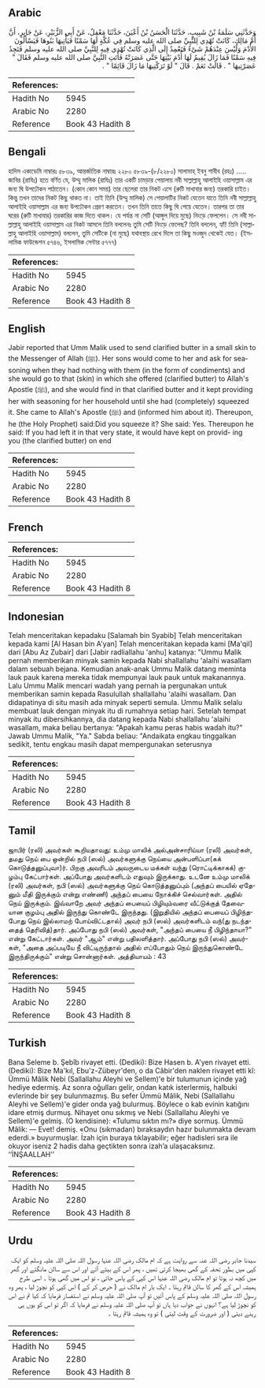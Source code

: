 ## Arabic


<div dir="rtl" lang="ar" style={{fontSize:'larger',backgroundColor:'#f8f9fa',padding:20}}>
وَحَدَّثَنِي سَلَمَةُ بْنُ شَبِيبٍ، حَدَّثَنَا الْحَسَنُ بْنُ أَعْيَنَ، حَدَّثَنَا مَعْقِلٌ، عَنْ أَبِي الزُّبَيْرِ، عَنْ جَابِرٍ، أَنَّ أُمَّ مَالِكٍ، كَانَتْ تُهْدِي لِلنَّبِيِّ صلى الله عليه وسلم فِي عُكَّةٍ لَهَا سَمْنًا فَيَأْتِيهَا بَنُوهَا فَيَسْأَلُونَ الأُدْمَ وَلَيْسَ عِنْدَهُمْ شَىْءٌ فَتَعْمِدُ إِلَى الَّذِي كَانَتْ تُهْدِي فِيهِ لِلنَّبِيِّ صلى الله عليه وسلم فَتَجِدُ فِيهِ سَمْنًا فَمَا زَالَ يُقِيمُ لَهَا أُدْمَ بَيْتِهَا حَتَّى عَصَرَتْهُ فَأَتَتِ النَّبِيَّ صلى الله عليه وسلم فَقَالَ ‏"‏ عَصَرْتِيهَا ‏"‏ ‏.‏ قَالَتْ نَعَمْ ‏.‏ قَالَ ‏"‏ لَوْ تَرَكْتِيهَا مَا زَالَ قَائِمًا ‏"‏ ‏.‏
</div>
<div style={{backgroundColor:'#f8f9fa',padding:20, marginBottom: 10}}><table> <thead> <tr> <th>References:</th> <th></th> </tr> </thead> <tbody><tr><td>Hadith No</td><td>5945</td></tr><tr><td>Arabic No</td><td>2280</td></tr><tr><td>Reference</td><td>Book 43 Hadith 8</td></tr></tbody></table></div>

## Bengali


<div dir="ltr" lang="bn" style={{fontSize:'larger',backgroundColor:'#f8f9fa',padding:20}}>
হাদিস একাডেমি নাম্বারঃ ৫৮৩৯, আন্তর্জাতিক নাম্বারঃ ২২৮০ ৫৮৩৯-(৮/২২৮০) সালামাহ্ ইবনু শাবীব (রহঃ) ..... জাবির (রাযিঃ) হতে বর্ণিত যে, উম্মু মালিক (রাযিঃ) তার একটি চামড়ার পেয়ালায় নবী সাল্লাল্লাহু আলাইহি ওয়াসাল্লাম এর জন্য ঘি উপঢৌকন পাঠাতেন। (কোন কোন সময়) তার ছেলেরা তার নিকট এসে (রুটি মাখাবার জন্য) তরকারি চাইত। কিন্তু তখন তাদের নিকট কিছু থাকত না। তাই তিনি (উম্মু মালিক) সে পেয়ালাটির নিকট যেতেন যাতে তিনি নবী সাল্লাল্লাহু আলাইহি ওয়াসাল্লাম এর জন্য উপঢৌকন প্রেরণ করতেন। তখন তিনি তাতে কিছু ঘি পেয়ে যেতেন। তারপর তা তার ঘরের (রুটি মাখাবার) তরকারির কাজ দিতে থাকল। যে পর্যন্ত না সেটি (আঙ্গুল দিয়ে মুছে) নিংড়ে ফেললেন। সে নবী সাল্লাল্লাহু আলাইহি ওয়াসাল্লাম এর নিকট আসলে তিনি বললেনঃ তুমি সেটি নিংড়ে ফেলেছ? তিনি বললেন, হ্যাঁ! তিনি (সাল্লাল্লাহু আলাইহি ওয়াসাল্লাম) বললেন, তুমি সেটিকে (না মুছে) যথাবস্থায় রেখে দিলে তা কিছু মওজুদ থেকেই যেত। (ইসলামিক ফাউন্ডেশন ৫৭৪৬, ইসলামিক সেন্টার ৫৭৭৭)
</div>
<div style={{backgroundColor:'#f8f9fa',padding:20, marginBottom: 10}}><table> <thead> <tr> <th>References:</th> <th></th> </tr> </thead> <tbody><tr><td>Hadith No</td><td>5945</td></tr><tr><td>Arabic No</td><td>2280</td></tr><tr><td>Reference</td><td>Book 43 Hadith 8</td></tr></tbody></table></div>

## English


<div dir="ltr" lang="en" style={{fontSize:'larger',backgroundColor:'#f8f9fa',padding:20}}>
Jabir reported that Umm Malik used to send clarified butter in a small skin to the Messenger of Allah (ﷺ). Her sons would come to her and ask for seasoning when they had nothing with them (in the form of condiments) and she would go to that (skin) in which she offered (clarified butter) to Allah's Apostle (ﷺ), and she would find in that clarified butter and it kept providing her with seasoning for her household until she had (completely) squeezed it. She came to Allah's Apostle (ﷺ) and (informed him about it). Thereupon, he (the Holy Prophet) said:Did you squeeze it? She said: Yes. Thereupon he said: If you had left it in that very state, it would have kept on provid- ing you (the clarified butter) on end
</div>
<div style={{backgroundColor:'#f8f9fa',padding:20, marginBottom: 10}}><table> <thead> <tr> <th>References:</th> <th></th> </tr> </thead> <tbody><tr><td>Hadith No</td><td>5945</td></tr><tr><td>Arabic No</td><td>2280</td></tr><tr><td>Reference</td><td>Book 43 Hadith 8</td></tr></tbody></table></div>

## French


<div dir="ltr" lang="fr" style={{fontSize:'larger',backgroundColor:'#f8f9fa',padding:20}}>

</div>
<div style={{backgroundColor:'#f8f9fa',padding:20, marginBottom: 10}}><table> <thead> <tr> <th>References:</th> <th></th> </tr> </thead> <tbody><tr><td>Hadith No</td><td>5945</td></tr><tr><td>Arabic No</td><td>2280</td></tr><tr><td>Reference</td><td>Book 43 Hadith 8</td></tr></tbody></table></div>

## Indonesian


<div dir="ltr" lang="id" style={{fontSize:'larger',backgroundColor:'#f8f9fa',padding:20}}>
Telah menceritakan kepadaku [Salamah bin Syabib] Telah menceritakan kepada kami [Al Hasan bin A'yan] Telah menceritakan kepada kami [Ma'qil] dari [Abu Az Zubair] dari [Jabir radliallahu 'anhu] katanya: "Ummu Malik pernah memberikan minyak samin kepada Nabi shallallahu 'alaihi wasallam dalam sebuah bejana. Kemudian anak-anak Ummu Malik datang meminta lauk pauk karena mereka tidak mempunyai lauk pauk untuk makanannya. Lalu Ummu Malik mencari wadah yang pernah ia pergunakan untuk memberikan samin kepada Rasulullah shallallahu 'alaihi wasallam. Dan didapatinya di situ masih ada minyak seperti semula. Ummu Malik selalu membuat lauk dengan minyak itu di rumahnya setiap hari. Setelah tempat minyak itu dibersihkannya, dia datang kepada Nabi shallallahu 'alaihi wasallam, maka beliau bertanya: "Apakah kamu peras habis wadah itu?" Jawab Ummu Malik, "Ya." Sabda beliau: "Andaikata engkau tinggalkan sedikit, tentu engkau masih dapat mempergunakan seterusnya
</div>
<div style={{backgroundColor:'#f8f9fa',padding:20, marginBottom: 10}}><table> <thead> <tr> <th>References:</th> <th></th> </tr> </thead> <tbody><tr><td>Hadith No</td><td>5945</td></tr><tr><td>Arabic No</td><td>2280</td></tr><tr><td>Reference</td><td>Book 43 Hadith 8</td></tr></tbody></table></div>

## Tamil


<div dir="ltr" lang="ta" style={{fontSize:'larger',backgroundColor:'#f8f9fa',padding:20}}>
ஜாபிர் (ரலி) அவர்கள் கூறியதாவது: உம்மு மாலிக் அல்அன்சாரிய்யா (ரலி) அவர்கள், தமது நெய் பை ஒன்றில் நபி (ஸல்) அவர்களுக்கு நெய்யை அன்பளிப்பா(கக் கொடுத்தனுப்புவா)ர். பிறகு அவரிடம் அவருடைய மக்கள் வந்து (ரொட்டிக்காகக்) குழம்பு கேட்பார்கள். அப்போது அவர்களிடம் எதுவும் இருக்காது. உடனே உம்மு மாலிக் (ரலி) அவர்கள், நபி (ஸல்) அவர்களுக்கு நெய் கொடுத்தனுப்பும் (அந்தப் பையில் ஏதேனும் மீதி இருக்கும் என்று எண்ணி) அந்தப் பையை நோக்கிச் செல்வார்கள். அதில் நெய் இருக்கும். இவ்வாறே அவர் அந்தப் பையைப் பிழியும்வரை வீட்டுக்குத் தேவையான குழம்பு அதில் இருந்து கொண்டே இருந்தது. (இறுதியில் அந்தப் பையைப் பிழிந்தபோது நெய் இல்லாமற் போய்விட்டதால்) அவர் நபி (ஸல்) அவர்களிடம் வந்(து நடந்ததைத் தெரிவித்)தார். அப்போது நபி (ஸல்) அவர்கள், "அந்தப் பையை நீ பிழிந்தாயா?" என்று கேட்டார்கள். அவர் "ஆம்" என்று பதிலளித்தார். அப்போது நபி (ஸல்) அவர்கள், "அதை அப்படியே நீ விட்டிருந்தால் அதில் எப்போதும் நெய் இருந்துகொண்டே இருந்திருக்கும்" என்று சொன்னார்கள். அத்தியாயம் : 43
</div>
<div style={{backgroundColor:'#f8f9fa',padding:20, marginBottom: 10}}><table> <thead> <tr> <th>References:</th> <th></th> </tr> </thead> <tbody><tr><td>Hadith No</td><td>5945</td></tr><tr><td>Arabic No</td><td>2280</td></tr><tr><td>Reference</td><td>Book 43 Hadith 8</td></tr></tbody></table></div>

## Turkish


<div dir="ltr" lang="tr" style={{fontSize:'larger',backgroundColor:'#f8f9fa',padding:20}}>
Bana Seleme b. Şebîb rivayet etti. (Dediki): Bize Hasen b. A'yen rivayet etti. (Dediki): Bize Ma'kıl, Ebu'z-Zübeyr'den, o da Câbir'den naklen rivayet etti kî: Ümmü Mâlik Nebi (Sallallahu Aleyhi ve Sellem)'e bir tulumunun içinde yağ hediye edermiş. Az sonra oğulları gelir, ondan katık isterlermiş, halbuki evlerinde bir şey bulunmazmış. Bu sefer Ümmü Mâlik, Nebi (Sallallahu Aleyhi ve Sellem)'e gider onda yağ bulurmuş. Böylece o kab evinin katığını idare etmiş durmuş. Nihayet onu sıkmış ve Nebi (Sallallahu Aleyhi ve Sellem)'e gelmiş. (O kendisine): «Tulumu sıktın mı?» diye sormuş. Ümmü Mâlik: — Evet! demiş. «Onu (sıkmadan) bıraksaydın hazır bulunmakta devam ederdi.» buyurmuşlar. İzah için buraya tıklayabilir; eğer hadisleri sıra ile okuyor iseniz 2 hadis daha geçtikten sonra izah’a ulaşacaksınız. ‘’İNŞAALLAH’’
</div>
<div style={{backgroundColor:'#f8f9fa',padding:20, marginBottom: 10}}><table> <thead> <tr> <th>References:</th> <th></th> </tr> </thead> <tbody><tr><td>Hadith No</td><td>5945</td></tr><tr><td>Arabic No</td><td>2280</td></tr><tr><td>Reference</td><td>Book 43 Hadith 8</td></tr></tbody></table></div>

## Urdu


<div dir="rtl" lang="ur" style={{fontSize:'larger',backgroundColor:'#f8f9fa',padding:20}}>
سیدنا جابر رضی اللہ عنہ سے روایت ہے کہ ام مالک رضی اللہ عنہا رسول اللہ صلی اللہ علیہ وسلم کو ایک کپی میں بطور تحفہ کے گھی بھیجا کرتی تھیں ، پھر اس کے بیٹے آتے اور اس سے سالن مانگتے اور گھر میں کچھ نہ ہوتا تو ام مالک رضی اللہ عنہا اس کپی کے پاس جاتی ، تو اس میں گھی ہوتا ۔ اسی طرح ہمیشہ اس کے گھر کا سالن قائم رہتا ۔ ایک بار ام مالک نے ( حرص کر کے ) اس کپی کو نچوڑ لیا ، پھر وہ رسول اللہ صلی اللہ علیہ وسلم کے پاس آئیں تو آپ صلی اللہ علیہ وسلم نے استفسار فرمایا کہ کیا تم نے اس کو نچوڑ لیا ہے؟ انہوں نے جواب دیا ہاں تو آپ صلی اللہ علیہ وسلم نے فرمایا کہ اگر تو اس کو یوں ہی رہنے دیتی ( اور ضرورت کے وقت لیتی ) تو وہ ہمیشہ قائم رہتا ۔
</div>
<div style={{backgroundColor:'#f8f9fa',padding:20, marginBottom: 10}}><table> <thead> <tr> <th>References:</th> <th></th> </tr> </thead> <tbody><tr><td>Hadith No</td><td>5945</td></tr><tr><td>Arabic No</td><td>2280</td></tr><tr><td>Reference</td><td>Book 43 Hadith 8</td></tr></tbody></table></div>
